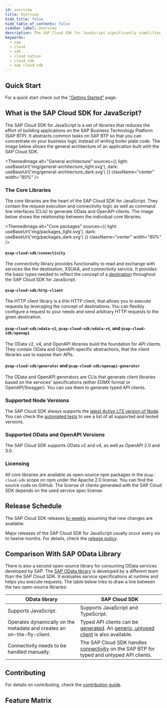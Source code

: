 ```yaml
---
id: overview
title: Overview
hide_title: false
hide_table_of_contents: false
sidebar_label: Overview
description: The SAP Cloud SDK for JavaScript significantly simplifies extending and developing applications with the SAP Business Technology Platform
keywords:
  - sap
  - cloud
  - sdk
  - cloud native
  - cloud sdk
  - sap cloud sdk
---
```



## Quick Start

For a quick start check out the ["Getting Started"](getting-started.mdx) page.

## What is the SAP Cloud SDK for JavaScript?

The SAP Cloud SDK for JavaScript is a set of libraries that reduces the effort of building applications on the SAP Business Technology Platform (SAP BTP).
It abstracts common tasks on SAP BTP so that you can concentrate on your business logic instead of writing boiler plate code.
The image below shows the general architecture of an application built with the SAP Cloud SDK.

<!-- vale off -->

<ThemedImage
  alt="General architecture"
  sources={{
    light: useBaseUrl('img/general-architecture_light.svg'),
    dark: useBaseUrl('img/general-architecture_dark.svg')
  }}
  className="center"
  width="80%"
/>

<!-- vale on -->

### The Core Libraries

The core libraries are the heart of the SAP Cloud SDK for JavaScript.
They contain the request execution and connectivity logic as well as command line interfaces (CLIs) to generate OData and OpenAPI clients.
The image below shows the relationship between the individual core libraries.

<!-- vale off -->

<ThemedImage
  alt="Core packages"
  sources={{
    light: useBaseUrl('img/packages_light.svg'),
    dark: useBaseUrl('img/packages_dark.svg')
  }}
  className="center"
  width="80%"
/>

<!-- vale on -->

#### `@sap-cloud-sdk/connectivity`

The connectivity library provides functionality to read and exchange with services like the destination, XSUAA, and connectivity service.
It provides the basic types needed to reflect the concept of a [destination](features/connectivity/destination.mdx) throughout the SAP Cloud SDK for JavaScript.

#### `@sap-cloud-sdk/http-client`

The HTTP client library is a thin HTTP client, that allows you to execute requests by leveraging the concept of destinations.
You can flexibly configure a request to your needs and send arbitrary HTTP requests to the given destination.

#### `@sap-cloud-sdk/odata-v2`, `@sap-cloud-sdk/odata-v4`, and `@sap-cloud-sdk/openapi`

The OData v2, v4, and OpenAPI libraries build the foundation for API clients.
They contain OData and OpenAPI-specific abstractions, that the client libraries use to expose their APIs.

#### `@sap-cloud-sdk/generator` and `@sap-cloud-sdk/openapi-generator`

The OData and OpenAPI generators are CLIs that generate client libraries based on the services' specifications (either EDMX format or OpenAPI/Swagger).
You can use them to generate typed API clients.

### Supported Node Versions

The SAP Cloud SDK always supports the [latest _Active LTS_ version of Node](https://nodejs.org/en/about/releases/).
You can check the [automated tests](https://github.com/SAP/cloud-sdk-js/actions/workflows/build.yml?query=branch%3Amain) to see a list of all supported and tested versions.

### Supported OData and OpenAPI Versions

The SAP Cloud SDK supports OData v2 and v4, as well as OpenAPI 2.0 and 3.0.

### Licensing

All core libraries are available as open-source npm packages in the `@sap-cloud-sdk` scope on npm under the Apache 2.0 license.
You can find the source code on GitHub.
The license of clients generated with the SAP Cloud SDK depends on the used service spec license.

## Release Schedule

The SAP Cloud SDK releases [bi-weekly](https://github.com/SAP/cloud-sdk-js/releases) assuming that new changes are available.

Major releases of the SAP Cloud SDK for JavaScript usually occur every six to twelve months.
For details, check the [release policy](release-policy.mdx).

## Comparison With SAP OData Library

There is also a second open-source library for consuming OData services developed by SAP.
The [SAP OData library](https://github.com/SAP/odata-library) is developed by a different team than the SAP Cloud SDK.
It evaluates service specifications at runtime and helps you execute requests.
The table below tries to draw a line between the two open-source libraries:

| OData library                                                          | SAP Cloud SDK                                                                                                                                                                  |
| ---------------------------------------------------------------------- | ------------------------------------------------------------------------------------------------------------------------------------------------------------------------------ |
| Supports JavaScript.                                                   | Supports JavaScript and TypeScript.                                                                                                                                            |
| Operates dynamically on the metadata and creates an on-the-fly-client. | Typed API clients can be [generated](features/odata/generate-odata-client.mdx). An [generic, untyped client](features/connectivity/generic-http-client.mdx) is also available. |
| Connectivity needs to be handled manually.                             | The SAP Cloud SDK handles [connectivity](features/connectivity/destination.mdx) on the SAP BTP for typed and untyped API clients.                                              |

## Contributing

For details on contributing, check the [contribution guide](https://github.com/SAP/cloud-sdk/blob/main/CONTRIBUTING.md).

<div data-nosnippet>
<h2>Feature Matrix</h2>

<JsFeatureTable />
</div>
